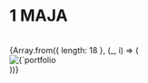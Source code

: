 
# 1 MAJA

<br/>

<div style={{ display: 'grid', gridTemplateColumns: 'repeat(3, 1fr)', gap: '14px' }}>
  {Array.from({ length: 18 }, (_, i) => (
    <div key={i} style={{ }}>
      <Zoom>
        <img
          alt={`portfolio ${i + 1}`}
          src={`/compressed/wielo/1maja/${i + 1}.jpg`}
          style={{ width: '100%', height: 'auto' }}
        />
      </Zoom>
    </div>
  ))}
</div>
